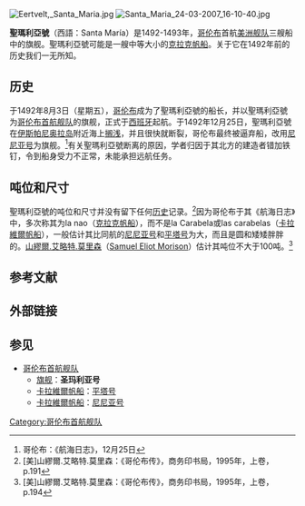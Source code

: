[[File:Eertvelt,_Santa_Maria.jpg|thumb]]
[[File:Santa_Maria_24-03-2007_16-10-40.jpg|thumb]]

'''聖瑪利亞號'''（西語：Santa María）是1492-1493年，[[哥伦布|哥伦布]]首航[[美洲|美洲]][[舰队|舰队]]三艘船中的旗舰。聖瑪利亞號可能是一艘中等大小的[[克拉克帆船|克拉克帆船]]。关于它在1492年前的历史我们一无所知。

== 历史 ==
于1492年8月3日（星期五），[[哥伦布|哥伦布]]成为了聖瑪利亞號的船长，并以聖瑪利亞號为[[哥伦布首航舰队|哥伦布首航舰队]]的旗舰，正式于[[西班牙|西班牙]]起航。于1492年12月25日，聖瑪利亞號在[[伊斯帕尼奥拉岛|伊斯帕尼奥拉岛]]附近海上[[搁浅|搁浅]]，并且很快就断裂，哥伦布最终被逼弃船，改用[[尼尼亚号|尼尼亚号]]为旗舰。<ref>哥伦布：《航海日志》，12月25日</ref>有关聖瑪利亞號断离的原因，学者归因于其北方的建造者错加铁钉，令到船身受力不正常，未能承担远航任务。

== 吨位和尺寸 ==
聖瑪利亞號的吨位和尺寸并没有留下任何[[历史|历史]]记录。<ref>[美]山繆爾.艾略特.莫里森：《哥伦布传》，商务印书局，1995年，上卷，p.191</ref>因为哥伦布于其《航海日志》中，多次称其为la nao（[[克拉克帆船|克拉克帆船]]），而不是la Carabela或las carabelas（[[卡拉維爾帆船|卡拉維爾帆船]]），一般估计其比同航的[[尼尼亚号|尼尼亚号]]和[[平塔号|平塔号]]为大，而且是圆和矮矮胖胖的。[[山繆爾.艾略特.莫里森|山繆爾.艾略特.莫里森]]（[[Samuel_Eliot_Morison|Samuel Eliot Morison]]）估计其吨位不大于100吨。<ref>[美]山繆爾.艾略特.莫里森：《哥伦布传》，商务印书局，1995年，上卷，p.194</ref>

== 参考文献 ==
{{Reflist|2}}

== 外部链接 ==
{{Commons category|Santa María (ship, 1482)}}

== 参见 ==
* [[哥伦布首航舰队|哥伦布首航舰队]]
** [[旗舰|旗舰]]：'''圣玛利亚号'''
** [[卡拉維爾帆船|卡拉維爾帆船]]：[[平塔号|平塔号]]
** [[卡拉維爾帆船|卡拉維爾帆船]]：[[尼尼亚号|尼尼亚号]]

{{Authority control}}
[[Category:哥伦布首航舰队|Category:哥伦布首航舰队]]